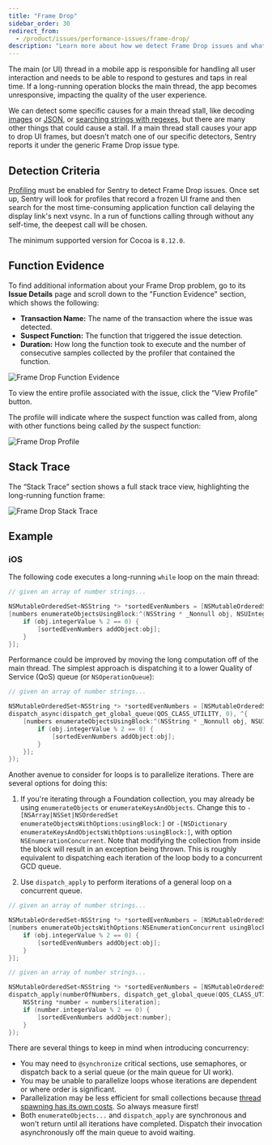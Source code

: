 ```yaml
---
title: "Frame Drop"
sidebar_order: 30
redirect_from:
  - /product/issues/performance-issues/frame-drop/
description: "Learn more about how we detect Frame Drop issues and what you can do to help fix them."
---
```


The main (or UI) thread in a mobile app is responsible for handling all user interaction and needs to be able to respond to gestures and taps in real time. If a long-running operation blocks the main thread, the app becomes unresponsive, impacting the quality of the user experience.

We can detect some specific causes for a main thread stall, like decoding [images](/product/issues/issue-details/performance-issues/image-decoding-main-thread/) or [JSON](/product/issues/issue-details/performance-issues/json-decoding-main-thread/), or [searching strings with regexes](/product/issues/issue-details/performance-issues/regex-main-thread/), but there are many other things that could cause a stall. If a main thread stall causes your app to drop UI frames, but doesn't match one of our specific detectors, Sentry reports it under the generic Frame Drop issue type.

## Detection Criteria

[Profiling](/product/profiling/) must be enabled for Sentry to detect Frame Drop issues. Once set up, Sentry will look for profiles that record a frozen UI frame and then search for the most time-consuming application function call delaying the display link's next vsync. In a run of functions calling through without any self-time, the deepest call will be chosen.

<Note>

The minimum supported version for Cocoa is `8.12.0`.

</Note>

## Function Evidence

To find additional information about your Frame Drop problem, go to its **Issue Details** page and scroll down to the "Function Evidence" section, which shows the following:

- **Transaction Name:** The name of the transaction where the issue was detected.
- **Suspect Function:** The function that triggered the issue detection.
- **Duration:** How long the function took to execute and the number of consecutive samples collected by the profiler that contained the function.

![Frame Drop Function Evidence](frame-drop-function-evidence.png)

To view the entire profile associated with the issue, click the “View Profile” button.

The profile will indicate where the suspect function was called from, along with other functions being called _by_ the suspect function:

![Frame Drop Profile](frame-drop-profile.png)

## Stack Trace

The “Stack Trace” section shows a full stack trace view, highlighting the long-running function frame:

![Frame Drop Stack Trace](frame-drop-stack-trace.png)

## Example

### iOS

The following code executes a long-running `while` loop on the main thread:

```objective-c
// given an array of number strings...

NSMutableOrderedSet<NSString *> *sortedEvenNumbers = [NSMutableOrderedSet<NSString *> orderedSet];
[numbers enumerateObjectsUsingBlock:^(NSString * _Nonnull obj, NSUInteger __unused idx, BOOL * _Nonnull __unused stop) {
    if (obj.integerValue % 2 == 0) {
        [sortedEvenNumbers addObject:obj];
    }
}];
```

Performance could be improved by moving the long computation off of the main thread. The simplest approach is dispatching it to a lower Quality of Service (QoS) queue (or `NSOperationQueue`):

```objective-c {tabTitle:Dispatch to Background Queue}
// given an array of number strings...

NSMutableOrderedSet<NSString *> *sortedEvenNumbers = [NSMutableOrderedSet<NSString *> orderedSet];
dispatch_async(dispatch_get_global_queue(QOS_CLASS_UTILITY, 0), ^{
    [numbers enumerateObjectsUsingBlock:^(NSString * _Nonnull obj, NSUInteger __unused idx, BOOL * _Nonnull __unused stop) {
        if (obj.integerValue % 2 == 0) {
            [sortedEvenNumbers addObject:obj];
        }
    }];
});
```

Another avenue to consider for loops is to parallelize iterations. There are several options for doing this:

1. If you're iterating through a Foundation collection, you may already be using `enumerateObjects` or `enumerateKeysAndObjects`. Change this to `-[NSArray|NSSet|NSOrderedSet enumerateObjectsWithOptions:usingBlock:]` or `-[NSDictionary enumerateKeysAndObjectsWithOptions:usingBlock:]`, with option `NSEnumerationConcurrent`. Note that modifying the collection from inside the block will result in an exception being thrown. This is roughly equivalent to dispatching each iteration of the loop body to a concurrent GCD queue.

1. Use `dispatch_apply` to perform iterations of a general loop on a concurrent queue.

```objective-c {tabTitle:Foundation Collection Concurrent Enumeration}
// given an array of number strings...

NSMutableOrderedSet<NSString *> *sortedEvenNumbers = [NSMutableOrderedSet<NSString *> orderedSet];
[numbers enumerateObjectsWithOptions:NSEnumerationConcurrent usingBlock:^(NSString * _Nonnull obj, NSUInteger __unused idx, BOOL * _Nonnull __unused stop) {
    if (obj.integerValue % 2 == 0) {
        [sortedEvenNumbers addObject:obj];
    }
}];
```

```objective-c {tabTitle:dispatch_apply}
// given an array of number strings...

NSMutableOrderedSet<NSString *> *sortedEvenNumbers = [NSMutableOrderedSet<NSString *> orderedSet];
dispatch_apply(numberOfNumbers, dispatch_get_global_queue(QOS_CLASS_UTILITY, 0), ^(size_t iteration) {
    NSString *number = numbers[iteration];
    if (number.integerValue % 2 == 0) {
        [sortedEvenNumbers addObject:number];
    }
});
```

There are several things to keep in mind when introducing concurrency:

- You may need to `@synchronize` critical sections, use semaphores, or dispatch back to a serial queue (or the main queue for UI work).
- You may be unable to parallelize loops whose iterations are dependent or where order is significant.
- Parallelization may be less efficient for small collections because [thread spawning has its own costs](https://developer.apple.com/library/archive/documentation/Cocoa/Conceptual/Multithreading/AboutThreads/AboutThreads.html#//apple_ref/doc/uid/10000057i-CH6-SW20). So always measure first!
- Both `enumerateObjects...` and `dispatch_apply` are synchronous and won't return until all iterations have completed. Dispatch their invocation asynchronously off the main queue to avoid waiting.
